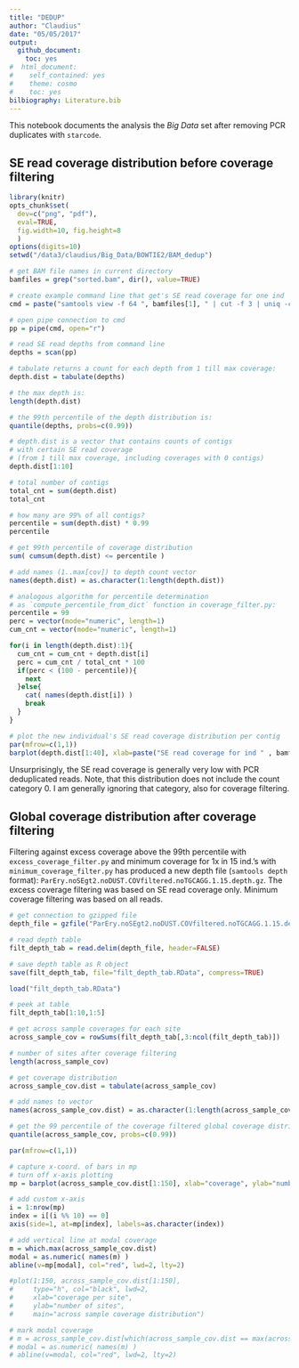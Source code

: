 ```yaml
---
title: "DEDUP"
author: "Claudius"
date: "05/05/2017"
output: 
  github_document:
    toc: yes
#  html_document:
#    self_contained: yes
#    theme: cosmo
#    toc: yes
bilbiography: Literature.bib
---
```


This notebook documents the analysis the *Big Data* set after removing PCR duplicates with `starcode`.

## SE read coverage distribution before coverage filtering

```r
library(knitr)
opts_chunk$set(
  dev=c("png", "pdf"), 
  eval=TRUE, 
  fig.width=10, fig.height=8
  )
options(digits=10)
setwd("/data3/claudius/Big_Data/BOWTIE2/BAM_dedup")
```


```r
# get BAM file names in current directory
bamfiles = grep("sorted.bam", dir(), value=TRUE)

# create example command line that get's SE read coverage for one ind
cmd = paste("samtools view -f 64 ", bamfiles[1], " | cut -f 3 | uniq -c | gawk '{print $1}'")
```

```r
# open pipe connection to cmd
pp = pipe(cmd, open="r")

# read SE read depths from command line
depths = scan(pp)
```

```r
# tabulate returns a count for each depth from 1 till max coverage:
depth.dist = tabulate(depths)

# the max depth is:
length(depth.dist)

# the 99th percentile of the depth distribution is:
quantile(depths, probs=c(0.99))
```

```r
# depth.dist is a vector that contains counts of contigs 
# with certain SE read coverage 
# (from 1 till max coverage, including coverages with 0 contigs)
depth.dist[1:10]

# total number of contigs
total_cnt = sum(depth.dist)
total_cnt

# how many are 99% of all contigs? 
percentile = sum(depth.dist) * 0.99
percentile

# get 99th percentile of coverage distribution
sum( cumsum(depth.dist) <= percentile )
```

```r
# add names (1..max[cov]) to depth count vector
names(depth.dist) = as.character(1:length(depth.dist))
```

```r
# analogous algorithm for percentile determination
# as `compute_percentile_from_dict` function in coverage_filter.py:
percentile = 99
perc = vector(mode="numeric", length=1)
cum_cnt = vector(mode="numeric", length=1)

for(i in length(depth.dist):1){ 
  cum_cnt = cum_cnt + depth.dist[i]
  perc = cum_cnt / total_cnt * 100
  if(perc < (100 - percentile)){
    next
  }else{
    cat( names(depth.dist[i]) )
    break
  }
}
```

```r
# plot the new individual's SE read coverage distribution per contig
par(mfrow=c(1,1))
barplot(depth.dist[1:40], xlab=paste("SE read coverage for ind " , bamfiles[1]), ylab="count of contigs", main="Individual SE read coverage distribution", xlim=c(1,40))
```

Unsurprisingly, the SE read coverage is generally very low with PCR deduplicated reads. Note, that this distribution does not include the count category 0. I am
generally ignoring that category, also for coverage filtering.


## Global coverage distribution after coverage filtering

Filtering against excess coverage above the 99th percentile with `excess_coverage_filter.py` and minimum coverage for 1x in 15 ind.'s with `minimum_coverage_filter.py` has produced a new depth file (`samtools depth` format): `ParEry.noSEgt2.noDUST.COVfiltered.noTGCAGG.1.15.depth.gz`. The excess coverage filtering was based on SE read coverage only. Minimum coverage filtering was based on all reads.

```r
# get connection to gzipped file
depth_file = gzfile("ParEry.noSEgt2.noDUST.COVfiltered.noTGCAGG.1.15.depth.gz")

# read depth table
filt_depth_tab = read.delim(depth_file, header=FALSE)

# save depth table as R object
save(filt_depth_tab, file="filt_depth_tab.RData", compress=TRUE)
```

```r
load("filt_depth_tab.RData")

# peek at table
filt_depth_tab[1:10,1:5]
```

```r
# get across sample coverages for each site
across_sample_cov = rowSums(filt_depth_tab[,3:ncol(filt_depth_tab)])
```

```r
# number of sites after coverage filtering
length(across_sample_cov)
```

```r
# get coverage distribution
across_sample_cov.dist = tabulate(across_sample_cov)

# add names to vector
names(across_sample_cov.dist) = as.character(1:length(across_sample_cov.dist))
```

```r
# get the 99 percentile of the coverage filtered global coverage distribution
quantile(across_sample_cov, probs=c(0.99))
```

```r
par(mfrow=c(1,1))

# capture x-coord. of bars in mp
# turn off x-axis plotting
mp = barplot(across_sample_cov.dist[1:150], xlab="coverage", ylab="number of sites", main="across sample coverage distribution", border="grey", axisnames=FALSE)

# add custom x-axis
i = 1:nrow(mp)
index = i[(i %% 10) == 0]
axis(side=1, at=mp[index], labels=as.character(index))

# add vertical line at modal coverage
m = which.max(across_sample_cov.dist)
modal = as.numeric( names(m) )
abline(v=mp[modal], col="red", lwd=2, lty=2)
```

```r
#plot(1:150, across_sample_cov.dist[1:150], 
#     type="h", col="black", lwd=2,
#     xlab="coverage per site",
#     ylab="number of sites",
#     main="across sample coverage distribution")

# mark modal coverage
# m = across_sample_cov.dist[which(across_sample_cov.dist == max(across_sample_cov.dist))]
# modal = as.numeric( names(m) )
# abline(v=modal, col="red", lwd=2, lty=2)
```

